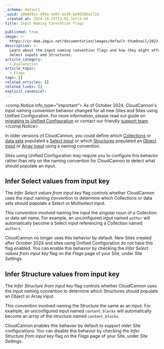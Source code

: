 ```yaml
---
_schema: default
_uuid: 100449cc-d04a-4d0f-be30-ba9d30ba172d
_created_at: 2024-10-29T13:02:31+13:00
title: Input Naming Convention Flags

published: true
image: >-
  https://cc-dam.imgix.net/documentation/images/default-thumbnail/2023-Q4/CloudCannon-Documentation-Thumbnail.png
description: >-
  Learn about the input naming convention flags and how they might affect your
  Select inputs and Structures.
article_category:
  - Explanation
article_topic:
  - Flags
tags: []
related_articles: []
related_links: []
explicit_canonical:
---
```

<comp.Notice info_type="important">
  As of October 2024, CloudCannon's input naming convention behavior changed for all new Sites and Sites using Unified Configuration. For more information, please read out guide on [migrating to Unified Configuration](/documentation/guides/unified-configuration-migration-guide/) or contact our friendly [support team](/support/).
</comp.Notice>

In older versions of CloudCannon, you could define which [Collections](/documentation/articles/what-is-a-collection/) or [data sets](/documentation/articles/define-your-data/) populated a [Select input](/documentation/articles/what-is-a-select-input/) or which [Structures](/documentation/articles/what-is-a-structure/) populated an [Object input](/documentation/articles/configure-your-object-inputs/) or [Array input](/documentation/articles/configure-your-array-inputs/) using a naming convention.

Sites using Unified Configuration may require you to configure this behavior rather than rely on the naming convention for CloudCannon to detect what should populate an input.

## Infer Select values from input key

The *Infer Select values from input key* flag controls whether CloudCannon uses the input naming convention to determine which Collections or data sets should populate a Select or Multiselect input.

This convention involved naming the input the singular noun of a Collection or data set name. For example, an unconfigured input named `author` will automatically become a Select input referencing a Collection named `authors`.

CloudCannon no longer uses this behavior by default. New Sites created after October 2024 and sites using Unified Configuration do not have this flag enabled. You can enable this behavior by checking the *Infer Select values from input key* flag on the *Flags* page of your Site, under *Site Settings*.

## Infer Structure values from input key

The *Infer Structure from input key* flag controls whether CloudCannon uses the input naming convention to determine which Structures should populate an Object or Array input.

This convention involved naming the Structure the same as an input. For example, an unconfigured input named `content_blocks` will automatically become an array of the structure named `content_blocks`.

CloudCannon enables this behavior by default to support older Site configurations. You can disable this behavior by checking the *Infer Structure from input key* flag on the *Flags* page of your Site, under *Site Settings*.